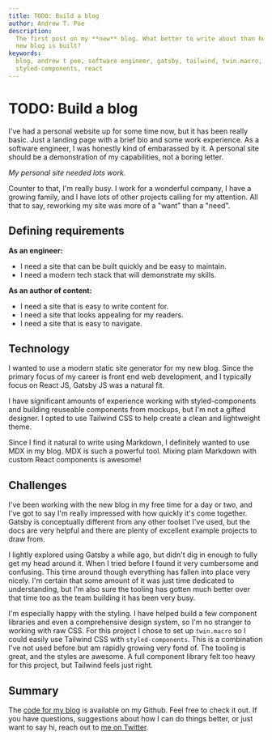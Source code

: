 ```yaml
---
title: TODO: Build a blog
author: Andrew T. Poe
description:
  The first post on my **new** blog. What better to write about than how this
  new blog is built?
keywords:
  blog, andrew t poe, software engineer, gatsby, tailwind, twin.macro,
  styled-components, react
---
```


# TODO: Build a blog

I've had a personal website up for some time now, but it has been really basic.
Just a landing page with a brief bio and some work experience. As a software
engineer, I was honestly kind of embarassed by it. A personal site should be a
demonstration of my capabilities, not a boring letter.

_My personal site needed lots work._

Counter to that, I'm really busy. I work for a wonderful company, I have a
growing family, and I have lots of other projects calling for my attention. All
that to say, reworking my site was more of a "want" than a "need".

## Defining requirements

**As an engineer:**

- I need a site that can be built quickly and be easy to maintain.
- I need a modern tech stack that will demonstrate my skills.

**As an author of content:**

- I need a site that is easy to write content for.
- I need a site that looks appealing for my readers.
- I need a site that is easy to navigate.

## Technology

I wanted to use a modern static site generator for my new blog. Since the
primary focus of my career is front end web development, and I typically focus
on React JS, Gatsby JS was a natural fit.

I have significant amounts of experience working with styled-components and
building reuseable components from mockups, but I'm not a gifted designer. I
opted to use Tailwind CSS to help create a clean and lightweight theme.

Since I find it natural to write using Markdown, I definitely wanted to use MDX
in my blog. MDX is such a powerful tool. Mixing plain Markdown with custom React
components is awesome!

## Challenges

I've been working with the new blog in my free time for a day or two, and I've
got to say I'm really impressed with how quickly it's come together. Gatsby is
conceptually different from any other toolset I've used, but the docs are very
helpful and there are plenty of excellent example projects to draw from.

I lightly explored using Gatsby a while ago, but didn't dig in enough to fully
get my head around it. When I tried before I found it very cumbersome and
confusing. This time around though everything has fallen into place very nicely.
I'm certain that some amount of it was just time dedicated to understanding, but
I'm also sure the tooling has gotten much better over that time too as the team
building it has been very busy.

I'm especially happy with the styling. I have helped build a few component
libraries and even a comprehensive design system, so I'm no stranger to working
with raw CSS. For this project I chose to set up `twin.macro` so I could easily
use Tailwind CSS with `styled-components`. This is a combination I've not used
before but am rapidly growing very fond of. The tooling is great, and the styles
are awesome. A full component library felt too heavy for this project, but
Tailwind feels just right.

## Summary

The [code for my blog](https://github.com/andrewtpoe/andrewtpoe) is available on
my Github. Feel free to check it out. If you have questions, suggestions about
how I can do things better, or just want to say hi, reach out to
[me on Twitter](https://twitter.com/andrewtpoe).
